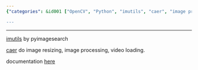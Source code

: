 ```yaml
---
{"categories": &id001 ["OpenCV", "Python", "imutils", "caer", "image processing", "video loading", "boilerplate code"], "category": "OpenCV", "date": "2022-09-13 14:33:48", "description": "This article discusses Python wrappers for OpenCV, specifically highlighting imutils by PyImagesearch and caer libraries. These libraries offer streamlined solutions for tasks like image resizing, processing, and video loading without requiring boilerplate code. The article provides a link to access further documentation on these tools.", "tags": *id001, "title": "Opencv-Python Wrappers, Without Boilerplates"}

---
```


------

[imutils](https://github.com/pyimagesearch/imutils) by pyimagesearch

[caer](https://github.com/jasmcaus/caer) do image resizing, image processing, video loading.

documentation [here](https://caer.readthedocs.io/en/latest/)

